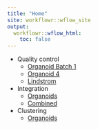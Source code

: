 ```yaml
---
title: "Home"
site: workflowr::wflow_site
output:
  workflowr::wflow_html:
    toc: false
---
```


* Quality control
    * [Organoid Batch 1](01_Organoid123_QC.html)
    * [Organoid 4](02_Organoid4_QC.html)
    * [Lindstrom](05_Lindstrom_QC.html)
* Integration
    * [Organoids](03_Organoids_Integration.html)
    * [Combined](06_Combined_Integration.html)
* Clustering
    * [Organoids](04_Organoids_Clustering.html)

